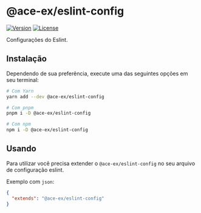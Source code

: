
<Meta title="Packages/Eslint Config" />

# @ace-ex/eslint-config

[![Version](https://img.shields.io/npm/v/@ace-ex/eslint-config)](https://www.npmjs.com/package/@ace-ex/eslint-config) [![License](https://img.shields.io/badge/licence-MIT-blue)](https://github.com/ShadowsS01/ace-ex-ui/blob/main/packages/eslint-config/LICENSE)

Configurações do Eslint.

## Instalação

Dependendo de sua preferência, execute uma das seguintes opções em seu terminal:

```bash
# Com Yarn
yarn add --dev @ace-ex/eslint-config

# Com pnpm
pnpm i -D @ace-ex/eslint-config

# Com npm
npm i -D @ace-ex/eslint-config
```

## Usando

Para utilizar você precisa extender o `@ace-ex/eslint-config` no seu arquivo de configuração eslint.

Exemplo com `json`:

```json
{
  "extends": "@ace-ex/eslint-config"
}
```
